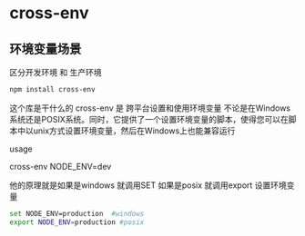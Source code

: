 # cross-env

## 环境变量场景

区分开发环境 和 生产环境

```sh
npm install cross-env
```

这个库是干什么的 cross-env 是 跨平台设置和使用环境变量 不论是在Windows系统还是POSIX系统。同时，它提供了一个设置环境变量的脚本，使得您可以在脚本中以unix方式设置环境变量，然后在Windows上也能兼容运行

usage

cross-env NODE_ENV=dev

他的原理就是如果是windows 就调用SET 如果是posix 就调用export 设置环境变量

```sh
set NODE_ENV=production  #windows
export NODE_ENV=production #posix
```

